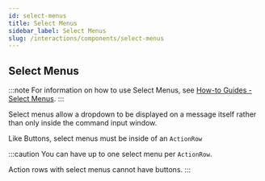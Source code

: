 ```yaml
---
id: select-menus
title: Select Menus
sidebar_label: Select Menus
slug: /interactions/components/select-menus
---
```


## Select Menus

:::note
For information on how to use Select Menus, see [How-to Guides - Select Menus](/interactions/select-menus).
:::

Select menus allow a dropdown to be displayed on a message itself rather than only inside the command input window.

Like Buttons, select menus must be inside of an `ActionRow`

:::caution
You can have up to one select menu per `ActionRow`.

Action rows with select menus cannot have buttons.
:::